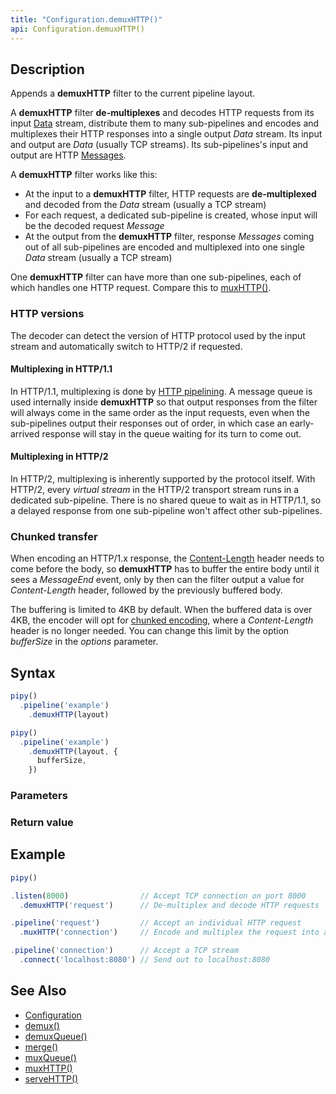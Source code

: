 ```yaml
---
title: "Configuration.demuxHTTP()"
api: Configuration.demuxHTTP()
---
```


## Description

Appends a **demuxHTTP** filter to the current pipeline layout.

A **demuxHTTP** filter **de-multiplexes** and decodes HTTP requests from its input [Data](/reference/api/Data) stream, distribute them to many sub-pipelines and encodes and multiplexes their HTTP responses into a single output _Data_ stream. Its input and output are _Data_ (usually TCP streams). Its sub-pipelines's input and output are HTTP [Messages](/reference/api/Message).

<FilterDiagram
  name="demuxHTTP"
  input="Data"
  output="Data"
  subInput="Message"
  subOutput="Message"
  subType="demux"
/>

A **demuxHTTP** filter works like this:

- At the input to a **demuxHTTP** filter, HTTP requests are **de-multiplexed** and decoded from the _Data_ stream (usually a TCP stream)
- For each request, a dedicated sub-pipeline is created, whose input will be the decoded request _Message_
- At the output from the **demuxHTTP** filter, response _Messages_ coming out of all sub-pipelines are encoded and multiplexed into one single _Data_ stream (usually a TCP stream)

One **demuxHTTP** filter can have more than one sub-pipelines, each of which handles one HTTP request. Compare this to [muxHTTP()](/reference/api/Configuration/muxHTTP).

### HTTP versions

The decoder can detect the version of HTTP protocol used by the input stream and automatically switch to HTTP/2 if requested.

#### Multiplexing in HTTP/1.1

In HTTP/1.1, multiplexing is done by [HTTP pipelining](https://en.wikipedia.org/wiki/HTTP_pipelining). A message queue is used internally inside **demuxHTTP** so that output responses from the filter will always come in the same order as the input requests, even when the sub-pipelines output their responses out of order, in which case an early-arrived response will stay in the queue waiting for its turn to come out.

#### Multiplexing in HTTP/2

In HTTP/2, multiplexing is inherently supported by the protocol itself. With HTTP/2, every _virtual stream_ in the HTTP/2 transport stream runs in a dedicated sub-pipeline. There is no shared queue to wait as in HTTP/1.1, so a delayed response from one sub-pipeline won't affect other sub-pipelines.

### Chunked transfer

When encoding an HTTP/1.x response, the [Content-Length](https://developer.mozilla.org/docs/Web/HTTP/Headers/Content-Length) header needs to come before the body, so **demuxHTTP** has to buffer the entire body until it sees a _MessageEnd_ event, only by then can the filter output a value for _Content-Length_ header, followed by the previously buffered body.

The buffering is limited to 4KB by default. When the buffered data is over 4KB, the encoder will opt for [chunked encoding](https://developer.mozilla.org/docs/Web/HTTP/Headers/Transfer-Encoding#chunked_encoding), where a _Content-Length_ header is no longer needed. You can change this limit by the option _bufferSize_ in the _options_ parameter.

## Syntax

``` js
pipy()
  .pipeline('example')
    .demuxHTTP(layout)

pipy()
  .pipeline('example')
    .demuxHTTP(layout, {
      bufferSize,
    })
```

### Parameters

<Parameters/>

### Return value

<ReturnValue/>

## Example

``` js
pipy()

.listen(8000)                // Accept TCP connection on port 8000
  .demuxHTTP('request')      // De-multiplex and decode HTTP requests

.pipeline('request')         // Accept an individual HTTP request
  .muxHTTP('connection')     // Encode and multiplex the request into a shared TCP stream

.pipeline('connection')      // Accept a TCP stream
  .connect('localhost:8080') // Send out to localhost:8080
```

## See Also

* [Configuration](/reference/api/Configuration)
* [demux()](/reference/api/Configuration/demux)
* [demuxQueue()](/reference/api/Configuration/demuxQueue)
* [merge()](/reference/api/Configuration/merge)
* [muxQueue()](/reference/api/Configuration/muxQueue)
* [muxHTTP()](/reference/api/Configuration/muxHTTP)
* [serveHTTP()](/reference/api/Configuration/serveHTTP)
